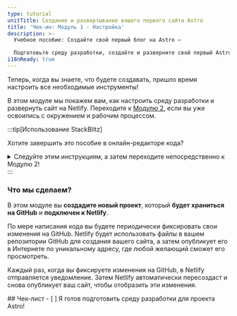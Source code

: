 ```yaml
---
type: tutorial
unitTitle: Создание и развертывание вашего первого сайта Astro
title: 'Чек-ин: Модуль 1 - Настройка'
description: >-
  Учебное пособие: Создайте свой первый блог на Astro —

  Подготовьте среду разработки, создайте и разверните свой первый Astro сайт
i18nReady: true
---
```



Теперь, когда вы знаете, что будете создавать, пришло время настроить все необходимые инструменты! 

В этом модуле мы покажем вам, как настроить среду разработки и развернуть сайт на Netlify. Переходите к [Модулю 2](/ru/tutorial/2-pages/), если вы уже освоились с окружением и рабочим процессом.

:::tip[Использование StackBlitz]

Хотите завершить это пособие в онлайн-редакторе кода?

<details>
<summary>Следуйте этим инструкциям, а затем переходите непосредственно к Модулю 2!</summary>

**Настройте StackBlitz**

<Steps>
1. Перейдите на [astro.new](https://astro.new) и нажмите кнопку, чтобы открыть шаблон "Empty Project" в StackBlitz.

2. Нажмите «Sign in» в правом верхнем углу, чтобы войти, используя учетные данные GitHub.

3. В верхнем левом углу окна редактора StackBlitz нажмите "fork" (скопировать) шаблона (сохранить в свою учетную запись).

4. Подождите, пока проект загрузится, и вы увидите живой предварительный просмотр стартера "Empty Project".
</Steps>

**Внесите изменения**

В панели файлов вы должны увидеть `src/pages/index.astro`. Нажмите, чтобы открыть его, и следуйте [Напишите свою первую строку в Astro](/ru/tutorial/1-setup/3/), чтобы внести изменение в этот файл.

**Создайте репозиторий на GitHub**

<Steps>
1. Нажмите кнопку <kbd>Connect Repository</kbd> в верхней части списка файлов, введите новое имя для своего репозитория и нажмите <kbd>Create repo & push</kbd>.

2. Когда у вас будут изменения для отправки обратно на GitHub, в верхнем левом углу вашего рабочего пространства появится кнопка "Commit". Нажав на неё, вы сможете ввести сообщение о коммите и обновить свой репозиторий.
</Steps>

**Разверните ваш сайт**

Если вы хотите развернуть сайт на Netlify, переходите к [Разместите свой сайт в Интернете](/ru/tutorial/1-setup/5/).
В противном случае перейдите к [Модулю 2](/ru/tutorial/2-pages/), чтобы начать создавать с Astro!

</details>
:::

### Что мы сделаем?

В этом модуле вы **создадите новый проект**, который **будет храниться на GitHub** и **подключен к Netlify**. 

По мере написания кода вы будете периодически фиксировать свои изменения на GitHub. Netlify будет использовать файлы в вашем репозитории GitHub для создания вашего сайта, а затем опубликует его в Интернете по уникальному адресу, где любой желающий сможет его просмотреть.

Каждый раз, когда вы фиксируете изменения на GitHub, в Netlify отправляется уведомление. Затем Netlify автоматически пересоздаст и снова опубликует ваш сайт, чтобы отобразить эти изменения.



<Box icon="check-list">
## Чек-лист

<Checklist>
- [ ] Я готов подготовить среду разработки для проекта Astro!
</Checklist>
</Box>

